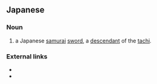 ==Japanese==
{{ja-kanjitab|う|o1=ち|かたな|k2=がたな|r=y|yomi=k}}

===Noun===
{{ja-noun|うちがたな}}

# {{lb|ja|sort=うちがたな|weaponry}} a Japanese [[samurai]] [[sword]], a [[descendant]] of the [[太刀|tachi]].

===External links===
* {{pedia|lang=ja}}
* {{pedia|Uchigatana}}